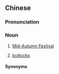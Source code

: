 ==Chinese==
{{zh-forms|eighth month of the Chinese calendar|type=22}}

===Pronunciation===
{{zh-pron
|m=bāyuè shíwǔ,er=y
|c=baat3 jyut6 sap6 ng5
|c-t=bat1 ngut5 sip5 m2
|j=bah4 yeh4 seh5 vu2
|md=báik-nguŏk-sĕk*sĕh-ngô
|mn=xm:poeh-ge̍h-cha̍p-gō͘
|mn-t=boih4 ghuêh8 zab8 ngou6
|x=ba6 ye6 shr6 u3
|cat=n
}}

===Noun===
{{zh-noun}}

# {{lb|zh|dialectal}} [[Mid-Autumn Festival]]
# {{lb|zh|Cantonese|humorous}} [[buttock]]s

====Synonyms====
{{zh-dial|中秋節}}
{{zh-dial|屁股}}

{{zh-cat|Holidays}}
